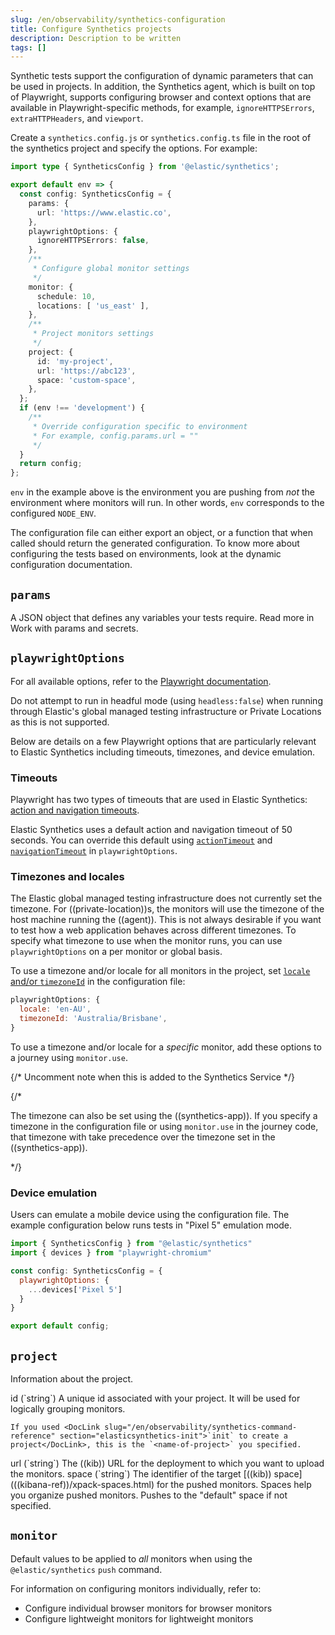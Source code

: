 ```yaml
---
slug: /en/observability/synthetics-configuration
title: Configure Synthetics projects
description: Description to be written
tags: []
---
```



<div id="synthetics-configuration"></div>

Synthetic tests support the configuration of dynamic parameters that can be
used in projects. In addition, the Synthetics agent, which is built on top
of Playwright, supports configuring browser and context options that are available
in Playwright-specific methods, for example, `ignoreHTTPSErrors`, `extraHTTPHeaders`, and `viewport`.

<div id="synthetics-config-file"></div>

Create a `synthetics.config.js` or `synthetics.config.ts` file in the root of the
synthetics project and specify the options. For example:

```ts
import type { SyntheticsConfig } from '@elastic/synthetics';

export default env => {
  const config: SyntheticsConfig = {
    params: {
      url: 'https://www.elastic.co',
    },
    playwrightOptions: {
      ignoreHTTPSErrors: false,
    },
    /**
     * Configure global monitor settings
     */
    monitor: {
      schedule: 10,
      locations: [ 'us_east' ],
    },
    /**
     * Project monitors settings
     */
    project: {
      id: 'my-project',
      url: 'https://abc123',
      space: 'custom-space',
    },
  };
  if (env !== 'development') {
    /**
     * Override configuration specific to environment
     * For example, config.params.url = ""
     */
  }
  return config;
};
```

<DocCallOut title="Note">

`env` in the example above is the environment you are pushing from
_not_ the environment where monitors will run. In other words, `env`
corresponds to the configured `NODE_ENV`.

</DocCallOut>

The configuration file can either export an object, or a function that when
called should return the generated configuration. To know more about configuring
the tests based on environments, look at the <DocLink slug="/en/observability/synthetics-params-secrets" section="project-config-file">dynamic configuration</DocLink> documentation.

<div id="synthetics-configuration-params"></div>

## `params`

A JSON object that defines any variables your tests require.
Read more in <DocLink slug="/en/observability/synthetics-params-secrets">Work with params and secrets</DocLink>.

<div id="synthetics-configuration-playwright-options"></div>

## `playwrightOptions`

For all available options, refer to the [Playwright documentation](https://playwright.dev/docs/test-configuration).

<DocCallOut title="Note">

Do not attempt to run in headful mode (using `headless:false`) when running through Elastic's global managed testing infrastructure or Private Locations as this is not supported.

</DocCallOut>

Below are details on a few Playwright options that are particularly relevant to Elastic Synthetics including timeouts, timezones, and device emulation.

<div id="synthetics-configuration-playwright-options-timeouts"></div>

### Timeouts

Playwright has two types of timeouts that are used in Elastic Synthetics:
[action and navigation timeouts](https://playwright.dev/docs/test-timeouts#action-and-navigation-timeouts).

Elastic Synthetics uses a default action and navigation timeout of 50 seconds.
You can override this default using [`actionTimeout`](https://playwright.dev/docs/api/class-testoptions#test-options-action-timeout) and [`navigationTimeout`](https://playwright.dev/docs/api/class-testoptions#test-options-navigation-timeout)
in `playwrightOptions`.

<div id="synthetics-configuration-playwright-options-timezones"></div>

### Timezones and locales

The Elastic global managed testing infrastructure does not currently set the timezone.
For ((private-location))s, the monitors will use the timezone of the host machine running
the ((agent)). This is not always desirable if you want to test how a web application
behaves across different timezones. To specify what timezone to use when the monitor runs,
you can use `playwrightOptions` on a per monitor or global basis.

To use a timezone and/or locale for all monitors in the project, set
[`locale` and/or `timezoneId`](https://playwright.dev/docs/emulation#locale%2D%2Dtimezone)
in the configuration file:

```js
playwrightOptions: {
  locale: 'en-AU',
  timezoneId: 'Australia/Brisbane',
}
```

To use a timezone and/or locale for a _specific_ monitor, add these options to a
journey using <DocLink slug="/en/observability/synthetics-monitor-use">`monitor.use`</DocLink>.

{/* Uncomment note when this is added to the Synthetics Service */}

{/*

<DocCallOut title="Note">

The timezone can also be set using the ((synthetics-app)).
If you specify a timezone in the configuration file or using `monitor.use` in the journey code,
that timezone with take precedence over the timezone set in the ((synthetics-app)).

</DocCallOut>

*/}

<div id="synthetics-config-device-emulation"></div>

### Device emulation

Users can emulate a mobile device using the configuration file.
The example configuration below runs tests in "Pixel 5" emulation mode.

```js
import { SyntheticsConfig } from "@elastic/synthetics"
import { devices } from "playwright-chromium"

const config: SyntheticsConfig = {
  playwrightOptions: {
    ...devices['Pixel 5']
  }
}

export default config;
```

<div id="synthetics-configuration-project"></div>

## `project`

Information about the project.

<DocDefList>
  <DocDefTerm>
    id (`string`)
  </DocDefTerm>
  <DocDefDescription>
    A unique id associated with your project.
    It will be used for logically grouping monitors.

    If you used <DocLink slug="/en/observability/synthetics-command-reference" section="elasticsynthetics-init">`init` to create a project</DocLink>, this is the `<name-of-project>` you specified.
  </DocDefDescription>

  <DocDefTerm>
    url (`string`)
  </DocDefTerm>
  <DocDefDescription>
    The ((kib)) URL for the deployment to which you want to upload the monitors.
  </DocDefDescription>

  <DocDefTerm>
    space (`string`)
  </DocDefTerm>
  <DocDefDescription>
    The identifier of the target [((kib)) space](((kibana-ref))/xpack-spaces.html) for the pushed monitors.
    Spaces help you organize pushed monitors.
    Pushes to the "default" space if not specified.
  </DocDefDescription>
</DocDefList>

<div id="synthetics-configuration-monitor"></div>

## `monitor`

Default values to be applied to _all_ monitors when using the <DocLink slug="/en/observability/synthetics-command-reference" section="elasticsynthetics-push">`@elastic/synthetics` `push` command</DocLink>.

<MonitorConfigOptions />

For information on configuring monitors individually, refer to:

* <DocLink slug="/en/observability/synthetics-monitor-use">Configure individual browser monitors</DocLink> for browser monitors
* <DocLink slug="/en/observability/synthetics-lightweight">Configure lightweight monitors</DocLink> for lightweight monitors

